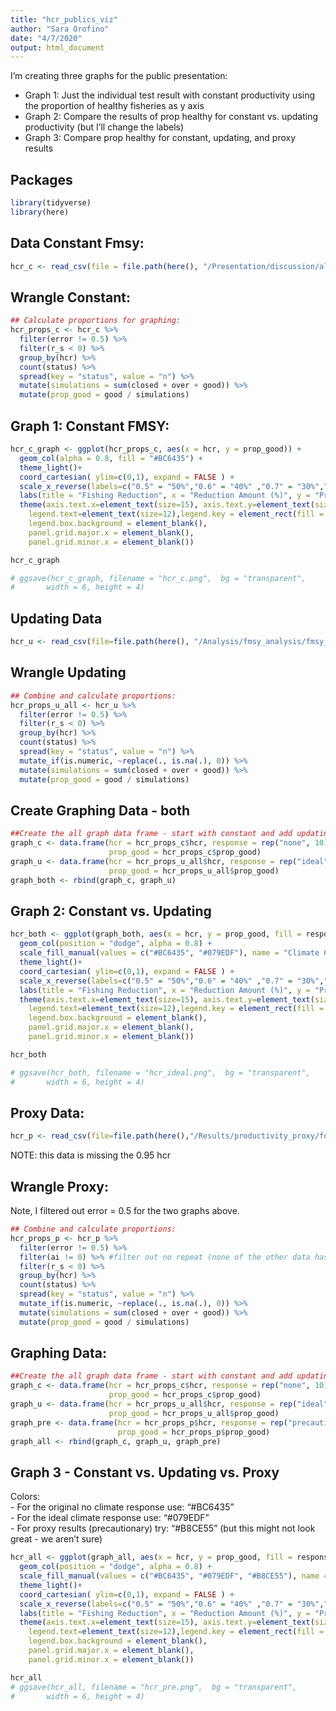 ```yaml
---
title: "hcr_publics_viz"
author: "Sara Orofino"
date: "4/7/2020"
output: html_document
---
```


I'm creating three graphs for the public presentation:

 - Graph 1: Just the individual test result with constant productivity using the proportion of healthy fisheries as y axis
 - Graph 2: Compare the results of prop healthy for constant vs. updating productivity (but I'll change the labels)  
 - Graph 3: Compare prop healthy for constant, updating, and proxy results  

## Packages

```r
library(tidyverse)
library(here)
```

## Data Constant Fmsy:
```r
hcr_c <- read_csv(file = file.path(here(), "/Presentation/discussion/alldata_combined.csv"))
```


## Wrangle Constant: 
```r
## Calculate proportions for graphing:
hcr_props_c <- hcr_c %>% 
  filter(error != 0.5) %>% 
  filter(r_s < 0) %>% 
  group_by(hcr) %>%
  count(status) %>% 
  spread(key = "status", value = "n") %>% 
  mutate(simulations = sum(closed + over + good)) %>% 
  mutate(prop_good = good / simulations)
```

## Graph 1: Constant FMSY:
```r
hcr_c_graph <- ggplot(hcr_props_c, aes(x = hcr, y = prop_good)) +
  geom_col(alpha = 0.8, fill = "#BC6435") + 
  theme_light()+
  coord_cartesian( ylim=c(0,1), expand = FALSE ) +
  scale_x_reverse(labels=c("0.5" = "50%","0.6" = "40%" ,"0.7" = "30%","0.8" = "20%","0.9" = "10%","1.0" = "0%")) +
  labs(title = "Fishing Reduction", x = "Reduction Amount (%)", y = "Proportion Healthy")+
  theme(axis.text.x=element_text(size=15), axis.text.y=element_text(size=15), plot.title = element_text(hjust = 0.5, face = "bold", size = 20), axis.title.x = element_text(face = "bold", size = 15), axis.title.y = element_text(face = "bold", size = 15), legend.title.align=0.5, panel.background = element_rect(fill = "transparent",colour = NA), plot.background = element_rect(fill = "transparent",colour = NA), legend.title=element_text(size=15), 
    legend.text=element_text(size=12),legend.key = element_rect(fill = "transparent", colour = "transparent"), legend.background = element_blank(),
    legend.box.background = element_blank(),
    panel.grid.major.x = element_blank(),
    panel.grid.minor.x = element_blank())

hcr_c_graph

# ggsave(hcr_c_graph, filename = "hcr_c.png",  bg = "transparent",
#       width = 6, height = 4)
```

## Updating Data 

```r
hcr_u <- read_csv(file=file.path(here(), "/Analysis/fmsy_analysis/fmsy_u_all.csv"))
```

## Wrangle Updating
```r
## Combine and calculate proportions:
hcr_props_u_all <- hcr_u %>% 
  filter(error != 0.5) %>% 
  filter(r_s < 0) %>% 
  group_by(hcr) %>%
  count(status) %>% 
  spread(key = "status", value = "n") %>% 
  mutate_if(is.numeric, ~replace(., is.na(.), 0)) %>% 
  mutate(simulations = sum(closed + over + good)) %>% 
  mutate(prop_good = good / simulations)
```

## Create Graphing Data - both

```r

##Create the all graph data frame - start with constant and add updating then merge:
graph_c <- data.frame(hcr = hcr_props_c$hcr, response = rep("none", 10),
                      prop_good = hcr_props_c$prop_good)
graph_u <- data.frame(hcr = hcr_props_u_all$hcr, response = rep("ideal", 10),
                      prop_good = hcr_props_u_all$prop_good)
graph_both <- rbind(graph_c, graph_u)

```


## Graph 2: Constant vs. Updating
```r
hcr_both <- ggplot(graph_both, aes(x = hcr, y = prop_good, fill = response)) +
  geom_col(position = "dodge", alpha = 0.8) + 
  scale_fill_manual(values = c("#BC6435", "#079EDF"), name = "Climate Change\nAnticipation", labels = c("None", "Ideal")) +
  theme_light()+
  coord_cartesian( ylim=c(0,1), expand = FALSE ) +
  scale_x_reverse(labels=c("0.5" = "50%","0.6" = "40%" ,"0.7" = "30%","0.8" = "20%","0.9" = "10%","1.0" = "0%")) +
  labs(title = "Fishing Reduction", x = "Reduction Amount (%)", y = "Proportion Healthy")+
  theme(axis.text.x=element_text(size=15), axis.text.y=element_text(size=15), plot.title = element_text(hjust = 0.5, face = "bold", size = 20), axis.title.x = element_text(face = "bold", size = 15), axis.title.y = element_text(face = "bold", size = 15), legend.title.align=0.5, panel.background = element_rect(fill = "transparent",colour = NA), plot.background = element_rect(fill = "transparent",colour = NA), legend.title=element_text(size=15), 
    legend.text=element_text(size=12),legend.key = element_rect(fill = "transparent", colour = "transparent"), legend.background = element_blank(),
    legend.box.background = element_blank(),
    panel.grid.major.x = element_blank(),
    panel.grid.minor.x = element_blank()) 

hcr_both

# ggsave(hcr_both, filename = "hcr_ideal.png",  bg = "transparent",
#       width = 6, height = 4)
```


## Proxy Data:
```r
hcr_p <- read_csv(file=file.path(here(),"/Results/productivity_proxy/for_publics/old_model/proxy_old_all_publics.csv"))
```
NOTE: this data is missing the 0.95 hcr  

## Wrangle Proxy:
Note, I filtered out error = 0.5 for the two graphs above. 
```r
## Combine and calculate proportions:
hcr_props_p <- hcr_p %>% 
  filter(error != 0.5) %>% 
  filter(ai != 0) %>% #filter out no repeat (none of the other data has this ai)
  filter(r_s < 0) %>% 
  group_by(hcr) %>%
  count(status) %>% 
  spread(key = "status", value = "n") %>% 
  mutate_if(is.numeric, ~replace(., is.na(.), 0)) %>% 
  mutate(simulations = sum(closed + over + good)) %>% 
  mutate(prop_good = good / simulations)
```


## Graphing Data: 
```r
##Create the all graph data frame - start with constant and add updating then merge:
graph_c <- data.frame(hcr = hcr_props_c$hcr, response = rep("none", 10),
                      prop_good = hcr_props_c$prop_good)
graph_u <- data.frame(hcr = hcr_props_u_all$hcr, response = rep("ideal", 10),
                      prop_good = hcr_props_u_all$prop_good)
graph_pre <- data.frame(hcr = hcr_props_p$hcr, response = rep("precautionary", 10),
                        prop_good = hcr_props_p$prop_good) 
graph_all <- rbind(graph_c, graph_u, graph_pre)
```


## Graph 3 - Constant vs. Updating vs. Proxy  
Colors:  
 - For the original no climate response use: "#BC6435"  
 - For the ideal climate response use:  "#079EDF"   
 - For proxy results (precautionary) try: "#B8CE55" (but this might not look great - we aren't sure) 

```r
hcr_all <- ggplot(graph_all, aes(x = hcr, y = prop_good, fill = response)) +
  geom_col(position = "dodge", alpha = 0.8) + 
  scale_fill_manual(values = c("#BC6435", "#079EDF", "#B8CE55"), name = "Climate Change\nAnticipation", labels = c("None", "Ideal", "Precautionary")) +
  theme_light()+
  coord_cartesian( ylim=c(0,1), expand = FALSE ) +
  scale_x_reverse(labels=c("0.5" = "50%","0.6" = "40%" ,"0.7" = "30%","0.8" = "20%","0.9" = "10%","1.0" = "0%")) +
  labs(title = "Fishing Reduction", x = "Reduction Amount (%)", y = "Proportion Healthy")+
  theme(axis.text.x=element_text(size=15), axis.text.y=element_text(size=15), plot.title = element_text(hjust = 0.5, face = "bold", size = 20), axis.title.x = element_text(face = "bold", size = 15), axis.title.y = element_text(face = "bold", size = 15), legend.title.align=0.5, panel.background = element_rect(fill = "transparent",colour = NA), plot.background = element_rect(fill = "transparent",colour = NA), legend.title=element_text(size=15), 
    legend.text=element_text(size=12),legend.key = element_rect(fill = "transparent", colour = "transparent"), legend.background = element_blank(),
    legend.box.background = element_blank(),
    panel.grid.major.x = element_blank(),
    panel.grid.minor.x = element_blank()) 

hcr_all
# ggsave(hcr_all, filename = "hcr_pre.png",  bg = "transparent",
#       width = 6, height = 4)
```

